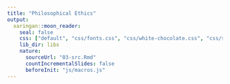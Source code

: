 ```yaml
---
title: "Philosophical Ethics"
output:
  xaringan::moon_reader:
    seal: false
    css: ["default", "css/fonts.css", "css/white-chocolate.css", "css/slides.css"]
    lib_dir: libs
    nature:
      sourceUrl: "03-src.Rmd"
      countIncrementalSlides: false
      beforeInit: "js/macros.js" 
--- 
```

